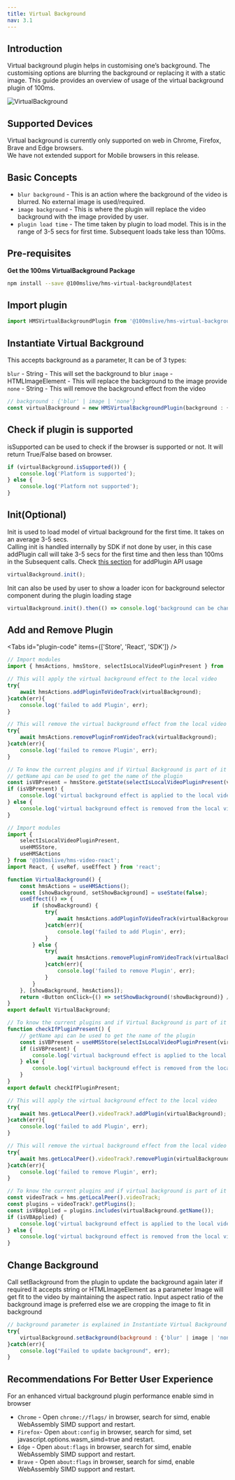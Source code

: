 ```yaml
---
title: Virtual Background
nav: 3.1
---
```


## Introduction

Virtual background plugin helps in customising one’s background. The customising options are blurring the background or replacing it with a static image.
This guide provides an overview of usage of the virtual background plugin of 100ms.

![VirtualBackground](/docs/v2/virtual.gif)

## Supported Devices

Virtual background is currently only supported on web in Chrome, Firefox, Brave and Edge browsers.<br/>
We have not extended support for Mobile browsers in this release.

## Basic Concepts

-   `blur background` - This is an action where the background of the video is blurred. No external image is used/required.
-   `image background` - This is where the plugin will replace the video background with the image provided by user.
-   `plugin load time` - The time taken by plugin to load model. This is in the range of 3-5 secs for first time. Subsequent loads take less than 100ms.

## Pre-requisites

**Get the 100ms VirtualBackground Package**

```bash
npm install --save @100mslive/hms-virtual-background@latest
```

## Import plugin

```jsx
import HMSVirtualBackgroundPlugin from '@100mslive/hms-virtual-background';
```

## Instantiate Virtual Background

This accepts background as a parameter, It can be of 3 types:

`blur` - String - This will set the background to blur
`image` - HTMLImageElement - This will replace the background to the image provide
`none` - String - This will remove the background effect from the video

```jsx
// background : {'blur' | image | 'none'}
const virtualBackground = new HMSVirtualBackgroundPlugin(background : {'blur' | image | 'none'});
```

## Check if plugin is supported

isSupported can be used to check if the browser is supported or not.
It will return True/False based on browser.

```jsx
if (virtualBackground.isSupported()) {
    console.log('Platform is supported');
} else {
    console.log('Platform not supported');
}
```

## Init(Optional)

Init is used to load model of virtual background for the first time.
It takes on an average 3-5 secs.<br/>
Calling init is handled internally by SDK if not done by user, in this case addPlugin call will
take 3-5 secs for the first time and then less than 100ms in the Subsequent calls.
Check [this section](#add-and-remove-plugin) for addPlugin API usage

```jsx
virtualBackground.init();
```

Init can also be used by user to show a loader icon for background selector component during the plugin loading stage

```jsx
virtualBackground.init().then(() => console.log('background can be changed now'));
```

## Add and Remove Plugin

<Tabs id="plugin-code" items={['Store', 'React', 'SDK']} />

<Tab id='plugin-code-0'>

```javascript
// Import modules
import { hmsActions, hmsStore, selectIsLocalVideoPluginPresent } from './hms';
```

```javascript
// This will apply the virtual background effect to the local video
try{
    await hmsActions.addPluginToVideoTrack(virtualBackground);
}catch(err){
    console.log('failed to add Plugin', err);
}
```

```javascript
// This will remove the virtual background effect from the local video
try{
    await hmsActions.removePluginFromVideoTrack(virtualBackground);
}catch(err){
    console.log('failed to remove Plugin', err);
}
```

```javascript
// To know the current plugins and if Virtual Background is part of it
// getName api can be used to get the name of the plugin
const isVBPresent = hmsStore.getState(selectIsLocalVideoPluginPresent(virtualBackground.getName()));
if (isVBPresent) {
    console.log('virtual background effect is applied to the local video');
} else {
    console.log('virtual background effect is removed from the local video');
}
```

</Tab>

<Tab id='plugin-code-1'>

```javascript
// Import modules
import {
    selectIsLocalVideoPluginPresent,
    useHMSStore,
    useHMSActions
} from '@100mslive/hms-video-react';
import React, { useRef, useEffect } from 'react';
```

```javascript
function VirtualBackground() {
    const hmsActions = useHMSActions();
    const [showBackground, setShowBackground] = useState(false);
    useEffect(() => {
        if (showBackground) {
            try{
                await hmsActions.addPluginToVideoTrack(virtualBackground);
            }catch(err){
                console.log('failed to add Plugin', err);
            }
        } else {
            try{
                await hmsActions.removePluginFromVideoTrack(virtualBackground);
            }catch(err){
                console.log('failed to remove Plugin', err);
            }
        }
    }, [showBackground, hmsActions]);
    return <Button onClick={() => setShowBackground(!showBackground)} />;
}
export default VirtualBackground;
```

```javascript
// To know the current plugins and if Virtual Background is part of it
function checkIfPluginPresent() {
    // getName api can be used to get the name of the plugin
    const isVBPresent = useHMSStore(selectIsLocalVideoPluginPresent(virtualBackground.getName()));
    if (isVBPresent) {
        console.log('virtual background effect is applied to the local video');
    } else {
        console.log('virtual background effect is removed from the local video');
    }
}
export default checkIfPluginPresent;
```

</Tab>

<Tab id='plugin-code-2'>

```javascript
// This will apply the virtual background effect to the local video
try{
    await hms.getLocalPeer().videoTrack?.addPlugin(virtualBackground);
}catch(err){
    console.log('failed to add Plugin', err);
}
```

```javascript
// This will remove the virtual background effect from the local video
try{
    await hms.getLocalPeer().videoTrack?.removePlugin(virtualBackground);
}catch(err){
    console.log('failed to remove Plugin', err);
}
```

```javascript
// To know the current plugins and if virtual background is part of it
const videoTrack = hms.getLocalPeer().videoTrack;
const plugins = videoTrack?.getPlugins();
const isVBApplied = plugins.includes(virtualBackground.getName());
if (isVBApplied) {
    console.log('virtual background effect is applied to the local video');
} else {
    console.log('virtual background effect is removed from the local video');
}
```

</Tab>

## Change Background

Call setBackground from the plugin to update the background again later if required
It accepts string or HTMLImageElement as a parameter
Image will get fit to the video by maintaining the aspect ratio.
Input aspect ratio of the background image is preferred else we are cropping the image to fit in background

```jsx
// background parameter is explained in Instantiate Virtual Background section
try{
    virtualBackground.setBackground(background : {'blur' | image | 'none'});
}catch(err){
    console.log("Failed to update background", err);
}
```

## Recommendations For Better User Experience

For an enhanced virtual background plugin performance enable simd in browser

-   `Chrome` - Open `chrome://flags/` in browser, search for simd, enable WebAssembly SIMD support and restart.
-   `Firefox`- Open `about:config` in browser, search for simd, set javascript.options.wasm_simd=true and restart.
-   `Edge` - Open `about:flags` in browser, search for simd, enable WebAssembly SIMD support and restart.
-   `Brave` - Open `about:flags` in browser, search for simd, enable WebAssembly SIMD support and restart.
